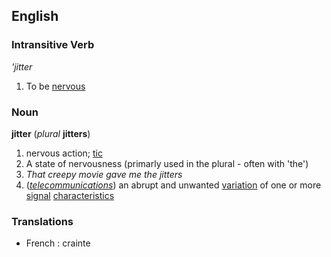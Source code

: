 ==English==

===Intransitive Verb===
'''jitter''
# To be [[nervous]]

===Noun===
'''jitter''' (''plural'' '''jitters''')
# nervous action; [[tic]]
# A state of nervousness (primarly used in the plural - often with 'the')
#''That creepy movie gave me the jitters''
#(''[[telecommunications]]'') an abrupt and unwanted [[variation]] of one or more [[signal]] [[characteristics]]

===Translations===

*French : crainte